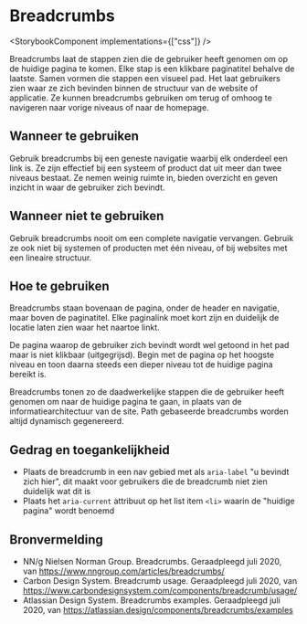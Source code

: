 
# Breadcrumbs

<StorybookComponent implementations={["css"]} />

Breadcrumbs laat de stappen zien die de gebruiker heeft genomen om op de huidige pagina te komen. Elke stap is een klikbare paginatitel behalve de laatste. Samen vormen die stappen een visueel pad. Het laat gebruikers zien waar ze zich bevinden binnen de structuur van de website of applicatie. Ze kunnen breadcrumbs gebruiken om terug of omhoog te navigeren naar vorige niveaus of naar de homepage.

## Wanneer te gebruiken

Gebruik breadcrumbs bij een geneste navigatie waarbij elk onderdeel een link is. Ze zijn effectief bij een systeem of product dat uit meer dan twee niveaus bestaat. Ze nemen weinig ruimte in, bieden overzicht en geven inzicht in waar de gebruiker zich bevindt.

## Wanneer niet te gebruiken

Gebruik breadcrumbs nooit om een complete navigatie vervangen. Gebruik ze ook niet bij systemen of producten met één niveau, of bij websites met een lineaire structuur.

## Hoe te gebruiken

Breadcrumbs staan bovenaan de pagina, onder de header en navigatie, maar boven de paginatitel. Elke paginalink moet kort zijn en duidelijk de locatie laten zien waar het naartoe linkt.

De pagina waarop de gebruiker zich bevindt wordt wel getoond in het pad maar is niet klikbaar (uitgegrijsd). Begin met de pagina op het hoogste niveau en toon daarna steeds een dieper niveau tot de huidige pagina bereikt is.

Breadcrumbs tonen zo de daadwerkelijke stappen die de gebruiker heeft genomen om naar de huidige pagina te gaan, in plaats van de informatiearchitectuur van de site. Path gebaseerde breadcrumbs worden altijd dynamisch gegenereerd.

## Gedrag en toegankelijkheid

- Plaats de breadcrumb in een nav gebied met als `aria-label` "u bevindt zich hier", dit maakt voor gebruikers die de breadcrumb niet zien duidelijk wat dit is
- Plaats het `aria-current` attribuut op het list item `<li>` waarin de "huidige pagina" wordt benoemd

## Bronvermelding

- NN/g Nielsen Norman Group. Breadcrumbs. Geraadpleegd juli 2020, van https://www.nngroup.com/articles/breadcrumbs/
- Carbon Design System. Breadcrumb usage. Geraadpleegd juli 2020, van
  https://www.carbondesignsystem.com/components/breadcrumb/usage/
- Atlassian Design System. Breadcrumbs examples. Geraadpleegd juli 2020, van
  https://atlassian.design/components/breadcrumbs/examples

